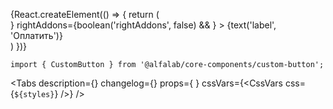 


<Meta
    title='Компоненты/CustomButton'
    component={CustomButton}
/>


<!-- Canvas -->


<Story name='CustomButton'>
    {React.createElement(() => {
        return (
            <div style={{
                backgroundColor: 'transparent',
                padding: '8px',
                position: 'absolute',
                top: 0,
                left: 0,
                right: 0,
                bottom: 0,
            }}>
                <CustomButton
                    size={select('size', SIZES, 'm')}
                    backgroundColor={color('backgroundColor',"#FF45C3")}
                    contentColor={select('contentColor', CONTENT_COLORS, 'white')}
                    href={text('href', '')}
                    loading={boolean('loading', false)}
                    disabled={boolean('disabled', false)}
                    block={boolean('block', false)}
                    nowrap={boolean('nowrap', false)}
                    leftAddons={boolean('leftAddons', false) && <IconM />}
                    rightAddons={boolean('rightAddons', false) && <IconM />}
                >
                    {text('label', 'Оплатить')}
                </CustomButton>
            </div>
        )
    })}
</Story>


<!-- Docs -->

<ComponentHeader
    name='CustomButton'
    version={version}
    stage={1}
    design='https://www.figma.com/file/QLcOlxLFOtNnJnRXBBd0Op/%D0%A1ore-%7C-%D0%A1alibration?node-id=527%3A139421'
/>

```tsx
import { CustomButton } from '@alfalab/core-components/сustom-button';
```

<Tabs
    description={<Description />}
    changelog={<Changelog />}
    props={<Props of={CustomButton} /> }
    cssVars={<CssVars css={`${styles}`} />}
/>
